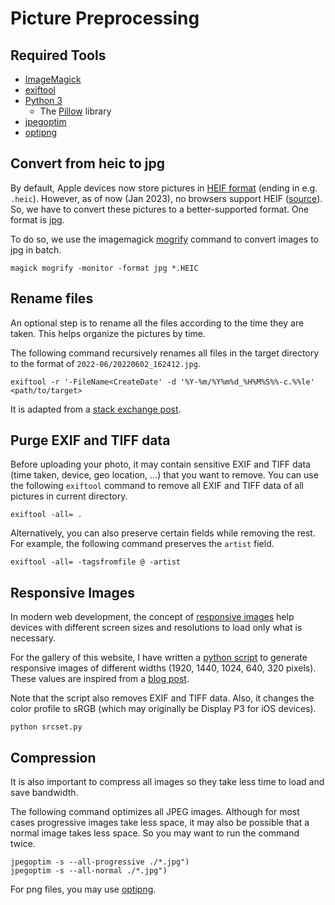 # Picture Preprocessing

## Required Tools

- [ImageMagick](https://imagemagick.org)
- [exiftool](https://exiftool.org)
- [Python 3](https://www.python.org)
  - The [Pillow](https://pypi.org/project/Pillow/) library
- [jpegoptim](https://github.com/tjko/jpegoptim)
- [optipng](https://optipng.sourceforge.net)

## Convert from heic to jpg

By default, Apple devices now store pictures in [HEIF format](https://en.wikipedia.org/wiki/High_Efficiency_Image_File_Format) (ending in e.g. `.heic`).
However, as of now (Jan 2023), no browsers support HEIF ([source](https://caniuse.com/heif)).
So, we have to convert these pictures to a better-supported format. One format is [jpg](https://en.wikipedia.org/wiki/JPEG).

To do so, we use the imagemagick [mogrify](https://imagemagick.org/script/mogrify.php) command to convert images to jpg in batch.

```console
magick mogrify -monitor -format jpg *.HEIC
```

## Rename files

An optional step is to rename all the files according to the time they are taken. This helps organize the pictures by time.

The following command recursively renames all files in the target directory to the format of `2022-06/20220602_162412.jpg`.

```console
exiftool -r '-FileName<CreateDate' -d '%Y-%m/%Y%m%d_%H%M%S%%-c.%%le' <path/to/target>
```

It is adapted from a [stack exchange post](https://superuser.com/questions/205417/sort-and-rename-images-by-date-in-exif-info).

## Purge EXIF and TIFF data

Before uploading your photo, it may contain sensitive EXIF and TIFF data (time taken, device, geo location, ...) that you want to remove.
You can use the following `exiftool` command to remove all EXIF and TIFF data of all pictures in current directory.

```console
exiftool -all= .
```

Alternatively, you can also preserve certain fields while removing the rest. For example, the following command preserves the `artist` field.

```console
exiftool -all= -tagsfromfile @ -artist
```

## Responsive Images

In modern web development, the concept of [responsive images](https://developer.mozilla.org/en-US/docs/Learn/HTML/Multimedia_and_embedding/Responsive_images) help devices with different screen sizes and resolutions to load only what is necessary.

For the gallery of this website, I have written a [python script](https://github.com/yechs/website/blob/main/static/img/gallery/srcset.py) to generate responsive images of different widths (1920, 1440, 1024, 640, 320 pixels). These values are inspired from a [blog post](https://medium.com/hceverything/applying-srcset-choosing-the-right-sizes-for-responsive-images-at-different-breakpoints-a0433450a4a3).

Note that the script also removes EXIF and TIFF data. Also, it changes the color profile to sRGB (which may originally be Display P3 for iOS devices).

```console
python srcset.py
```

## Compression

It is also important to compress all images so they take less time to load and save bandwidth.

The following command optimizes all JPEG images. Although for most cases progressive images take less space, it may also be possible that a normal image takes less space. So you may want to run the command twice.

```console
jpegoptim -s --all-progressive ./*.jpg")
jpegoptim -s --all-normal ./*.jpg")

```

For png files, you may use [optipng](https://optipng.sourceforge.net).
